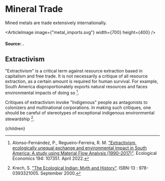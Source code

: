 


# Mineral Trade

Mined metals are trade extensively internationally.

<ArticleImage image={"metal_imports.svg"} width={700} height={400} />
#### Source: .

## Extractivism

"Extractivism" is a critical term against resource extraction based in capitalism and free trade. It is not necessarily a critique of all resource extraction, as a certain amount is required for human survival. For example, South America disproportionately exports natural resources and faces environmental impacts of doing so [^1].

Critiques of extractivism invoke "Indigenous" people as antagonists to colonizers and multinational corporations. In making such critiques, one should be careful of stereotypes of exceptional indigenous environmental stewardship [^2].

[^1]: Alonso-Fernández, P., Regueiro-Ferreira, R. M. ["Extractivism, ecologically unequal exchange and environmental impact in South America: A study using Material Flow Analysis (1990–2017)"](https://www.sciencedirect.com/science/article/pii/S0921800922000131). Ecological Economics 194: 107351. April 2022.

[^2]: Krech, S. ["The Ecological Indian: Myth and History"](https://www.amazon.com/Ecological-Indian-Myth-History/dp/0393321002). ISBN-13 ‏:‎ 978-0393321005. September 2000.

  <Article 
    focusAreaUrl={focusAreaUrl} 
    hierarchy={hierarchy} 
    site={site}
  >
    {children}
  </Article>